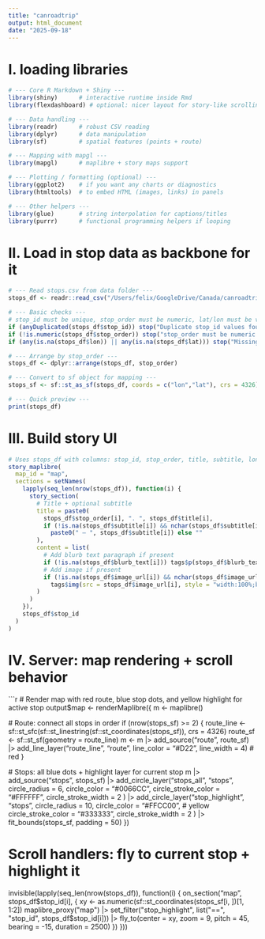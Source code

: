 ```yaml
---
title: "canroadtrip"
output: html_document
date: "2025-09-18"
---
```


# I. loading libraries
```r
# --- Core R Markdown + Shiny ---
library(shiny)      # interactive runtime inside Rmd
library(flexdashboard) # optional: nicer layout for story-like scrolling

# --- Data handling ---
library(readr)      # robust CSV reading
library(dplyr)      # data manipulation
library(sf)         # spatial features (points + route)

# --- Mapping with mapgl ---
library(mapgl)      # maplibre + story maps support

# --- Plotting / formatting (optional) ---
library(ggplot2)    # if you want any charts or diagnostics
library(htmltools)  # to embed HTML (images, links) in panels

# --- Other helpers ---
library(glue)       # string interpolation for captions/titles
library(purrr)      # functional programming helpers if looping
```



# II. Load in stop data as backbone for it 
```r
# --- Read stops.csv from data folder ---
stops_df <- readr::read_csv("/Users/felix/GoogleDrive/Canada/canroadtripgit/data/stops.csv", show_col_types = FALSE)

# --- Basic checks ---
# stop_id must be unique, stop_order must be numeric, lat/lon must be valid
if (anyDuplicated(stops_df$stop_id)) stop("Duplicate stop_id values found.")
if (!is.numeric(stops_df$stop_order)) stop("stop_order must be numeric.")
if (any(is.na(stops_df$lon)) || any(is.na(stops_df$lat))) stop("Missing lon/lat values.")

# --- Arrange by stop_order ---
stops_df <- dplyr::arrange(stops_df, stop_order)

# --- Convert to sf object for mapping ---
stops_sf <- sf::st_as_sf(stops_df, coords = c("lon","lat"), crs = 4326)

# --- Quick preview ---
print(stops_df)
```

# III. Build story UI
```r
# Uses stops_df with columns: stop_id, stop_order, title, subtitle, lon, lat, blurb_text, image_url
story_maplibre(
  map_id = "map",
  sections = setNames(
    lapply(seq_len(nrow(stops_df)), function(i) {
      story_section(
        # Title + optional subtitle
        title = paste0(
          stops_df$stop_order[i], ". ", stops_df$title[i],
          if (!is.na(stops_df$subtitle[i]) && nchar(stops_df$subtitle[i]) > 0)
            paste0(" — ", stops_df$subtitle[i]) else ""
        ),
        content = list(
          # Add blurb text paragraph if present
          if (!is.na(stops_df$blurb_text[i])) tags$p(stops_df$blurb_text[i]),
          # Add image if present
          if (!is.na(stops_df$image_url[i]) && nchar(stops_df$image_url[i]) > 0)
            tags$img(src = stops_df$image_url[i], style = "width:100%;border-radius:8px;")
        )
      )
    }),
    stops_df$stop_id
  )
)
```

# IV. Server: map rendering + scroll behavior
```r
# Render map with red route, blue stop dots, and yellow highlight for active stop
output$map <- renderMaplibre({
  m <- maplibre()

  # Route: connect all stops in order
  if (nrow(stops_sf) >= 2) {
    route_line <- sf::st_sfc(sf::st_linestring(sf::st_coordinates(stops_sf)), crs = 4326)
    route_sf <- sf::st_sf(geometry = route_line)
    m <- m |>
      add_source("route", route_sf) |>
      add_line_layer("route_line", "route", line_color = "#D22", line_width = 4) # red
  }

  # Stops: all blue dots + highlight layer for current stop
  m |>
    add_source("stops", stops_sf) |>
    add_circle_layer("stops_all", "stops",
      circle_radius = 6, circle_color = "#0066CC",
      circle_stroke_color = "#FFFFFF", circle_stroke_width = 2
    ) |>
    add_circle_layer("stop_highlight", "stops",
      circle_radius = 10, circle_color = "#FFCC00", # yellow
      circle_stroke_color = "#333333", circle_stroke_width = 2
    ) |>
    fit_bounds(stops_sf, padding = 50)
})

# Scroll handlers: fly to current stop + highlight it
invisible(lapply(seq_len(nrow(stops_df)), function(i) {
  on_section("map", stops_df$stop_id[i], {
    xy <- as.numeric(sf::st_coordinates(stops_sf[i, ])[1, 1:2])
    maplibre_proxy("map") |>
      set_filter("stop_highlight", list("==", "stop_id", stops_df$stop_id[i])) |>
      fly_to(center = xy, zoom = 9, pitch = 45, bearing = -15, duration = 2500)
  })
}))
